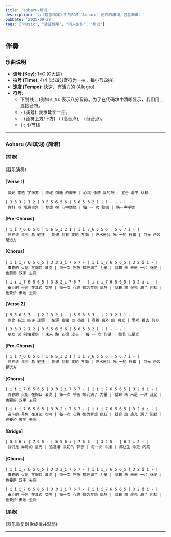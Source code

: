 ```yaml
---
title: 'aoharu-填词'
description: '为《碧蓝档案》中的BGM "Aoharu" 创作的填词，包含简谱。'
pubDate: '2025-09-28'
tags: ["Music", "碧蓝档案", "同人创作", "填词"]
---
```



## 伴奏

<AudioPlayer src="https://r2.031312.xyz/%5B%E7%A2%A7%E8%93%9D%E6%A1%A3%E6%A1%88Blue%20Archive%5D%20BGM%20Collections%EF%BC%88%E6%94%B6%E5%BD%9583%E9%A6%96%EF%BC%89%20p34%20%5BBlue%20Archive%5D%20Theme_34_Nor%2006%20-%20Aoharu%20(Story%20Opening%20BGM)_Full-HD%20%5BBV1Jh411d7kd_p34%5D.mp3" />

### **乐曲说明**

*   **调号 (Key):** 1=C (C大调)
*   **拍号 (Time):** 4/4 (以四分音符为一拍，每小节四拍)
*   **速度 (Tempo):** 快速、有活力的 (Allegro)
*   **符号:**
    *   下划线 `_` (例如 `6_5`): 表示八分音符。为了在代码块中清晰显示，我们用 `_` 连接音符。
    *   `-` (减号): 表示延长一拍。
    *   `.` (音符上方/下方): `i` (高音点), `.` (低音点)。
    *   `|` : 小节线

---

### **Aoharu (AI填词) (简谱)**

#### **[前奏]**
(器乐演奏)

#### **[Verse 1]**

```| 5 5 6_5 3 - | 2 2 3_2 1 - | 5 5 6_5 3 - | 2 3 2_1 1 - |
 晨光 穿透 了薄雾 | 唤醒 沉睡 的脚步 | 心跳 像清 晨的鼓 | 宣告 着不 认输

| 3 3 3_2 1 2 | 3 5 5 6_5 6 | 5 6_5 3 2_1 | 1 - - - |
 教科 书 堆满桌角 | 梦想 在 心中燃烧 | 每 一 次 跌倒 | 换一声呼啸
```

#### **[Pre-Chorus]**

```
| i i 7_6 6 5 6 | 5 6 5_3 2 1 | i i 7_6 6 5 6 | 5 6 7 i - |
 世界说 年少 总 轻狂 | 我说 我有 我的 方向 | 汗水是我 唯 一的 行囊 | 目光 所及 是远方
```

#### **[Chorus]**

```
| i i i_7 6 5 6_5 | 3 3 2_i 7 6 7 - | i i i_7 6 5 6_5 | 3 2 i i - |
 青春的 火焰 在胸口 滚烫 | 每一次 呼吸 都充满了 力量 | 就算 未 来是 一片 迷茫 | 也要用 双手 去闯

| i i i_7 6 5 6_5 | 3 3 2_i 7 6 7 - | i i i_7 6 5 6_5 | 3 2 i i - |
 奋斗的 号角 在耳边 吹响 | 每一次 心跳 都为梦想 疯狂 | 就算 旅 途充 满了 阻挡 | 也要骄 傲地 去闯
```

#### **[Verse 2]**

```
| 5 5 6_5 3 - | 2 2 3_2 1 - | 5 5 6_5 3 - | 2 3 2_1 1 - |
 也曾 有过 些许 迷惘 | 在深 夜独 自 彷徨 | 看着 窗外 的 月光 | 思考 着去 何方

| 3 3 3_2 1 2 | 3 5 5 6_5 6 | 5 6_5 3 2_1 | 1 - - - |
 朋友 说 别怕受伤 | 未来 路 还很 漫长 | 每 一 次 仰望 | 都看 见星光
```

#### **[Pre-Chorus]**

```
| i i 7_6 6 5 6 | 5 6 5_3 2 1 | i i 7_6 6 5 6 | 5 6 7 i - |
 世界说 年少 总 轻狂 | 我说 我有 我的 方向 | 汗水是我 唯 一的 行囊 | 目光 所及 是远方
```

#### **[Chorus]**

```
| i i i_7 6 5 6_5 | 3 3 2_i 7 6 7 - | i i i_7 6 5 6_5 | 3 2 i i - |
 青春的 火焰 在胸口 滚烫 | 每一次 呼吸 都充满了 力量 | 就算 未 来是 一片 迷茫 | 也要用 双手 去闯

| i i i_7 6 5 6_5 | 3 3 2_i 7 6 7 - | i i i_7 6 5 6_5 | 3 2 i i - |
 奋斗的 号角 在耳边 吹响 | 每一次 心跳 都为梦想 疯狂 | 就算 旅 途充 满了 阻挡 | 也要骄 傲地 去闯
```

#### **[Bridge]**

```
| 5 5 6 i | 7 6 5 - | 5 5 6 i | 7 6 5 - | 3 4 5 - | 6 7 i 2 - |
 我们是 奔跑的 星光 | 追逐着 最初的 梦想 | 每一次 冲撞 | 都让生 命更 闪亮
```

#### **[Chorus]**

```
| i i i_7 6 5 6_5 | 3 3 2_i 7 6 7 - | i i i_7 6 5 6_5 | 3 2 i i - |
 青春的 火焰 在胸口 滚烫 | 每一次 呼吸 都充满了 力量 | 就算 未 来是 一片 迷茫 | 也要用 双手 去闯

| i i i_7 6 5 6_5 | 3 3 2_i 7 6 7 - | i i i_7 6 5 6_5 | 3 2 i i - |
 奋斗的 号角 在耳边 吹响 | 每一次 心跳 都为梦想 疯狂 | 就算 旅 途充 满了 阻挡 | 也要骄 傲地 去闯
 ```

#### **[尾奏]**
(器乐重复副歌旋律并渐弱)

---